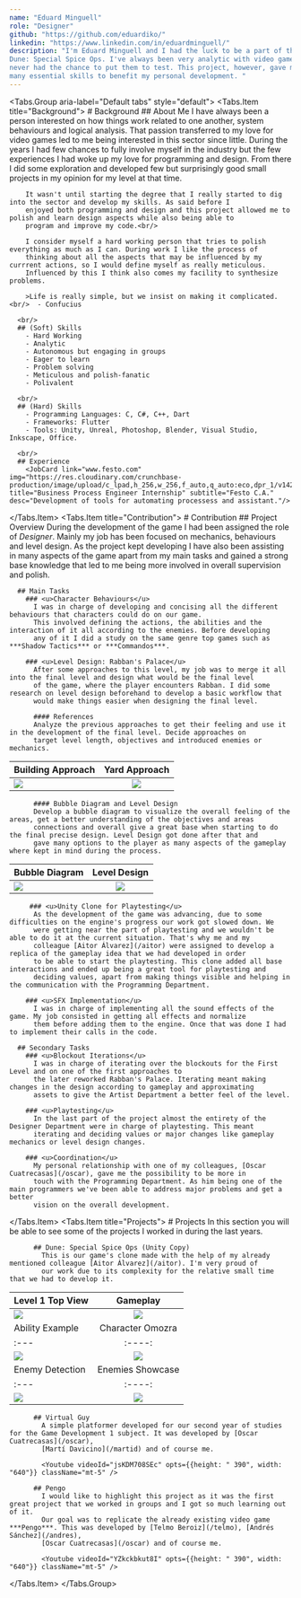 ```yaml
---
name: "Eduard Minguell"
role: "Designer"
github: "https://github.com/eduardiko/"
linkedin: "https://www.linkedin.com/in/eduardminguell/"
description: "I'm Eduard Minguell and I had the luck to be a part of the design team at Chamfer Studios in the development of 
Dune: Special Spice Ops. I've always been very analytic with video game design and I enjoyed imagining mechanics and systems but 
never had the chance to put them to test. This project, however, gave me the possibility to dig into the vide game design world and learn
many essential skills to benefit my personal development. "
---
```


<Tabs.Group aria-label="Default tabs" style="default">
  <Tabs.Item title="Background">
    # Background
      ## About Me
        I have always been a person interested on how things work related to one another, system behaviours and logical analysis. That 
        passion transferred to my love for video games led to me being interested in this sector since little. During the years I had 
        few chances to fully involve myself in the industry but the few experiences I had woke up my love for programming and 
        design. From there I did some exploration and developed few but surprisingly good small projects in my opinion for my level 
        at that time.<br/>

        It wasn't until starting the degree that I really started to dig into the sector and develop my skills. As said before I 
        enjoyed both programming and design and this project allowed me to polish and learn design aspects while also being able to 
        program and improve my code.<br/>

        I consider myself a hard working person that tries to polish everything as much as I can. During work I like the process of 
        thinking about all the aspects that may be influenced by my currrent actions, so I would define myself as really meticulous. 
        Influenced by this I think also comes my facility to synthesize problems.

        >Life is really simple, but we insist on making it complicated.<br/>  - Confucius
      
      <br/>
      ## (Soft) Skills
        - Hard Working
        - Analytic
        - Autonomous but engaging in groups
        - Eager to learn
        - Problem solving
        - Meticulous and polish-fanatic
        - Polivalent

      <br/>
      ## (Hard) Skills
        - Programming Languages: C, C#, C++, Dart
        - Frameworks: Flutter
        - Tools: Unity, Unreal, Photoshop, Blender, Visual Studio, Inkscape, Office.

      <br/>
      ## Experience
        <JobCard link="www.festo.com" img="https://res.cloudinary.com/crunchbase-production/image/upload/c_lpad,h_256,w_256,f_auto,q_auto:eco,dpr_1/v1427739804/hikuzmf8zzidsi9jzi6s.png" title="Business Process Engineer Internship" subtitle="Festo C.A." desc="Development of tools for automating processess and assistant."/>
  </Tabs.Item>
  <Tabs.Item title="Contribution">
    # Contribution
      ## Project Overview
        During the development of the game I had been assigned the role of *Designer*. Mainly my job has been focused on mechanics, 
        behaviours and level design. As the project kept developing I have also been assisting in many aspects of the game 
        apart from my main tasks and gained a strong base knowledge that led to me being more involved in overall supervision and polish.

      ## Main Tasks
        ### <u>Character Behaviours</u>
          I was in charge of developing and concising all the different behaviours that characters could do on our game. 
          This involved defining the actions, the abilities and the interaction of it all according to the enemies. Before developing 
          any of it I did a study on the same genre top games such as ***Shadow Tactics*** or ***Commandos***. 

        ### <u>Level Design: Rabban's Palace</u>
          After some approaches to this level, my job was to merge it all into the final level and design what would be the final level 
          of the game, where the player encounters Rabban. I did some research on level design beforehand to develop a basic workflow that 
          would make things easier when designing the final level.

          #### References
          Analyze the previous approaches to get their feeling and use it in the development of the final level. Decide approaches on 
          target level length, objectives and introduced enemies or mechanics.
| Building Approach | Yard Approach | 
| :--- | :----: |
| ![]('/contents/screenshots/edu_building.png') | ![]('/contents/screenshots/edu_yard.png') |

          #### Bubble Diagram and Level Design
          Develop a bubble diagram to visualize the overall feeling of the areas, get a better understanding of the objectives and areas 
          connections and overall give a great base when starting to do the final precise design. Level Design got done after that and 
          gave many options to the player as many aspects of the gameplay where kept in mind during the process.
| Bubble Diagram | Level Design | 
| :--- | :----: |
| ![]('/contents/screenshots/edu_bubble.png') | ![]('/contents/screenshots/edu_palace.png') |


         ### <u>Unity Clone for Playtesting</u>
          As the development of the game was advancing, due to some difficulties on the engine's progress our work got slowed down. We 
          were getting near the part of playtesting and we wouldn't be able to do it at the current situation. That's why me and my 
          colleague [Aitor Álvarez](/aitor) were assigned to develop a replica of the gameplay idea that we had developed in order 
          to be able to start the playtesting. This clone added all base interactions and ended up being a great tool for playtesting and 
          deciding values, apart from making things visible and helping in the communication with the Programming Department.

        ### <u>SFX Implementation</u>
          I was in charge of implementing all the sound effects of the game. My job consisted in getting all effects and normalize 
          them before adding them to the engine. Once that was done I had to implement their calls in the code.

      ## Secondary Tasks
        ### <u>Blockout Iterations</u>
          I was in charge of iterating over the blockouts for the First Level and on one of the first approaches to 
          the later reworked Rabban's Palace. Iterating meant making changes in the design according to gameplay and approximating 
          assets to give the Artist Department a better feel of the level.

        ### <u>Playtesting</u>
          In the last part of the project almost the entirety of the Designer Department were in charge of playtesting. This meant 
          iterating and deciding values or major changes like gameplay mechanics or level design changes.

        ### <u>Coordination</u>
          My personal relationship with one of my colleagues, [Oscar Cuatrecasas](/oscar), gave me the possibility to be more in 
          touch with the Programming Department. As him being one of the main programmers we've been able to address major problems and get a better 
          vision on the overall development.

  </Tabs.Item>
  <Tabs.Item title="Projects">
     # Projects
        In this section you will be able to see some of the projects I worked in during the last years.

          ## Dune: Special Spice Ops (Unity Copy)
            This is our game's clone made with the help of my already mentioned colleague [Aitor Álvarez](/aitor). I'm very proud of 
            our work due to its complexity for the relative small time that we had to develop it.

| Level 1 Top View | Gameplay | 
| :--- | :----: |
| ![]('/contents/screenshots/edu_top.png') | ![]('/contents/screenshots/edu_fow.png') |
| Ability Example | Character Omozra | 
| :--- | :----: |
| ![]('/contents/screenshots/edu_abilities.png') | ![]('/contents/screenshots/edu_omozra.png') |
| Enemy Detection | Enemies Showcase | 
| :--- | :----: |
| ![]('/contents/screenshots/edu_detection.png') | ![]('/contents/screenshots/edu_enemies.png') |

          ## Virtual Guy
            A simple platformer developed for our second year of studies for the Game Development 1 subject. It was developed by [Oscar Cuatrecasas](/oscar), 
            [Martí Davicino](/martid) and of course me.

            <Youtube videoId="jsKDM708SEc" opts={{height: " 390", width: "640"}} className="mt-5" />

          ## Pengo
            I would like to highlight this project as it was the first great project that we worked in groups and I got so much learning out of it. 
            Our goal was to replicate the already existing video game ***Pengo***. This was developed by [Telmo Beroiz](/telmo), [Andrés Sánchez](/andres), 
            [Oscar Cuatrecasas](/oscar) and of course me.

            <Youtube videoId="YZkckbkut8I" opts={{height: " 390", width: "640"}} className="mt-5" />

  </Tabs.Item>
</Tabs.Group>
